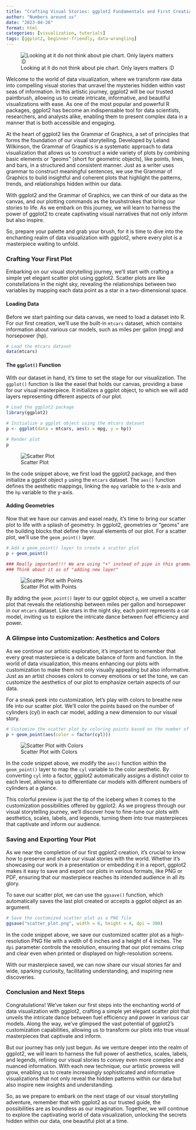 ```yaml
---
title: "Crafting Visual Stories: ggplot2 Fundamentals and First Creations"
author: "Numbers around us"
date: "2023-04-26"
format: html
categories: [visualization, tutorials]
tags: [ggplot2, beginner-friendly, data-wrangling]
---
```


![Looking at it do not think about pie chart. Only layers matters :D](images/tort.jpg)

Welcome to the world of data visualization, where we transform raw data into compelling visual stories that unravel the mysteries hidden within vast seas of information. In this artistic journey, ggplot2 will be our trusted paintbrush, allowing us to create intricate, informative, and beautiful visualizations with ease. As one of the most popular and powerful R packages, ggplot2 has become an indispensable tool for data scientists, researchers, and analysts alike, enabling them to present complex data in a manner that is both accessible and engaging.

At the heart of ggplot2 lies the Grammar of Graphics, a set of principles that forms the foundation of our visual storytelling. Developed by Leland Wilkinson, the Grammar of Graphics is a systematic approach to data visualization that allows us to construct a wide variety of plots by combining basic elements or "geoms" (short for geometric objects), like points, lines, and bars, in a structured and consistent manner. Just as a writer uses grammar to construct meaningful sentences, we use the Grammar of Graphics to build insightful and coherent plots that highlight the patterns, trends, and relationships hidden within our data.

With ggplot2 and the Grammar of Graphics, we can think of our data as the canvas, and our plotting commands as the brushstrokes that bring our stories to life. As we embark on this journey, we will learn to harness the power of ggplot2 to create captivating visual narratives that not only inform but also inspire.

So, prepare your palette and grab your brush, for it is time to dive into the enchanting realm of data visualization with ggplot2, where every plot is a masterpiece waiting to unfold.

### Crafting Your First Plot

Embarking on our visual storytelling journey, we'll start with crafting a simple yet elegant scatter plot using ggplot2. Scatter plots are like constellations in the night sky, revealing the relationships between two variables by mapping each data point as a star in a two-dimensional space.

#### Loading Data

Before we start painting our data canvas, we need to load a dataset into R. For our first creation, we'll use the built-in `mtcars` dataset, which contains information about various car models, such as miles per gallon (mpg) and horsepower (hp).

```r
# Load the mtcars dataset
data(mtcars)
```

#### The `ggplot()` Function

With our dataset in hand, it's time to set the stage for our visualization. The `ggplot()` function is like the easel that holds our canvas, providing a base for our visual masterpiece. It initializes a ggplot object, to which we will add layers representing different aspects of our plot.

```r
# Load the ggplot2 package
library(ggplot2)

# Initialize a ggplot object using the mtcars dataset
p <- ggplot(data = mtcars, aes(x = mpg, y = hp))

# Render plot
p
```

![Scatter Plot](https://cdn-images-1.medium.com/max/800/1*bVwFaqRmqK0IRdd8QgHODg.jpeg)

In the code snippet above, we first load the ggplot2 package, and then initialize a ggplot object `p` using the `mtcars` dataset. The `aes()` function defines the aesthetic mappings, linking the `mpg` variable to the x-axis and the `hp` variable to the y-axis.

#### Adding Geometries

Now that we have our canvas and easel ready, it's time to bring our scatter plot to life with a splash of geometry. In ggplot2, geometries or "geoms" are the building blocks that define the visual elements of our plot. For a scatter plot, we'll use the `geom_point()` layer.

```r
# Add a geom_point() layer to create a scatter plot
p + geom_point()

### Really important!!! We are using "+" instead of pipe in this grammar.
### Think about it as of "adding new layer"
```

![Scatter Plot with Points](https://cdn-images-1.medium.com/max/800/1*MO7B7T-SpujVPOnuim66HA.jpeg)

By adding the `geom_point()` layer to our ggplot object `p`, we unveil a scatter plot that reveals the relationship between miles per gallon and horsepower in our `mtcars` dataset. Like stars in the night sky, each point represents a car model, inviting us to explore the intricate dance between fuel efficiency and power.

### A Glimpse into Customization: Aesthetics and Colors

As we continue our artistic exploration, it's important to remember that every great masterpiece is a delicate balance of form and function. In the world of data visualization, this means enhancing our plots with customization to make them not only visually appealing but also informative. Just as an artist chooses colors to convey emotions or set the tone, we can customize the aesthetics of our plot to emphasize certain aspects of our data.

For a sneak peek into customization, let's play with colors to breathe new life into our scatter plot. We'll color the points based on the number of cylinders (cyl) in each car model, adding a new dimension to our visual story.

```r
# Customize the scatter plot by coloring points based on the number of cylinders
p + geom_point(aes(color = factor(cyl)))
```

![Scatter Plot with Colors](https://cdn-images-1.medium.com/max/800/1*AQET164z-2QWe5P9Glz0hg.jpeg)

In the code snippet above, we modify the `aes()` function within the `geom_point()` layer to map the `cyl` variable to the color aesthetic. By converting `cyl` into a factor, ggplot2 automatically assigns a distinct color to each level, allowing us to differentiate car models with different numbers of cylinders at a glance.

This colorful preview is just the tip of the iceberg when it comes to the customization possibilities offered by ggplot2. As we progress through our visual storytelling journey, we'll discover how to fine-tune our plots with aesthetics, scales, labels, and legends, turning them into true masterpieces that captivate and inform our audience.

### Saving and Exporting Your Plot

As we near the completion of our first ggplot2 creation, it's crucial to know how to preserve and share our visual stories with the world. Whether it's showcasing our work in a presentation or embedding it in a report, ggplot2 makes it easy to save and export our plots in various formats, like PNG or PDF, ensuring that our masterpiece reaches its intended audience in all its glory.

To save our scatter plot, we can use the `ggsave()` function, which automatically saves the last plot created or accepts a ggplot object as an argument.

```r
# Save the customized scatter plot as a PNG file
ggsave("scatter_plot.png", width = 6, height = 4, dpi = 300)
```

In the code snippet above, we save our customized scatter plot as a high-resolution PNG file with a width of 6 inches and a height of 4 inches. The `dpi` parameter controls the resolution, ensuring that our plot remains crisp and clear even when printed or displayed on high-resolution screens.

With our masterpiece saved, we can now share our visual stories far and wide, sparking curiosity, facilitating understanding, and inspiring new discoveries.

### Conclusion and Next Steps

Congratulations! We've taken our first steps into the enchanting world of data visualization with ggplot2, crafting a simple yet elegant scatter plot that unveils the intricate dance between fuel efficiency and power in various car models. Along the way, we've glimpsed the vast potential of ggplot2's customization capabilities, allowing us to transform our plots into true visual masterpieces that captivate and inform.

But our journey has only just begun. As we venture deeper into the realm of ggplot2, we will learn to harness the full power of aesthetics, scales, labels, and legends, refining our visual stories to convey even more complex and nuanced information. With each new technique, our artistic prowess will grow, enabling us to create increasingly sophisticated and informative visualizations that not only reveal the hidden patterns within our data but also inspire new insights and understanding.

So, as we prepare to embark on the next stage of our visual storytelling adventure, remember that with ggplot2 as our trusted guide, the possibilities are as boundless as our imagination. Together, we will continue to explore the captivating world of data visualization, unlocking the secrets hidden within our data, one beautiful plot at a time.

